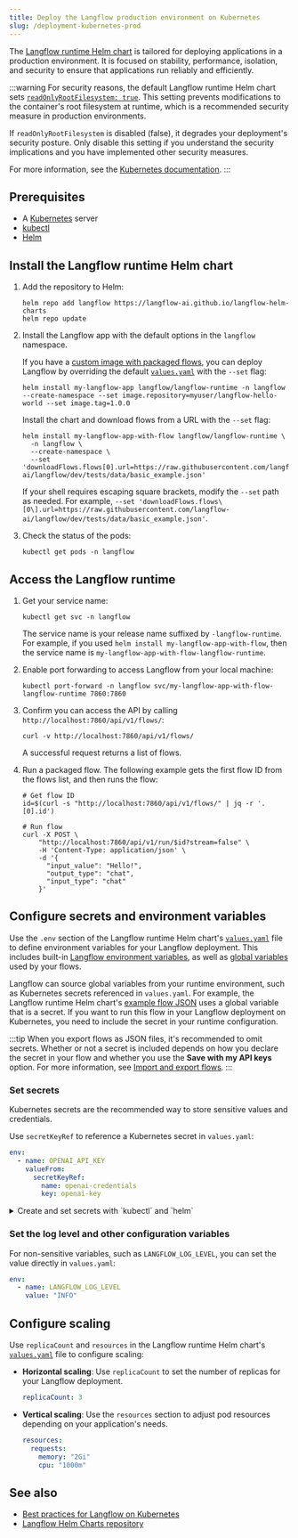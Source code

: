 ```yaml
---
title: Deploy the Langflow production environment on Kubernetes
slug: /deployment-kubernetes-prod
---
```



The [Langflow runtime Helm chart](https://github.com/langflow-ai/langflow-helm-charts/blob/main/charts/langflow-runtime) is tailored for deploying applications in a production environment. It is focused on stability, performance, isolation, and security to ensure that applications run reliably and efficiently.

:::warning
For security reasons, the default Langflow runtime Helm chart sets [`readOnlyRootFilesystem: true`](https://github.com/langflow-ai/langflow-helm-charts/blob/main/charts/langflow-runtime/values.yaml#L46). This setting prevents modifications to the container's root filesystem at runtime, which is a recommended security measure in production environments.

If `readOnlyRootFilesystem` is disabled (false), it degrades your deployment's security posture. Only disable this setting if you understand the security implications and you have implemented other security measures.

For more information, see the [Kubernetes documentation](https://kubernetes.io/docs/tasks/configure-pod-container/security-context/).
:::

## Prerequisites

- A [Kubernetes](https://kubernetes.io/docs/setup/) server
- [kubectl](https://kubernetes.io/docs/tasks/tools/#kubectl)
- [Helm](https://helm.sh/docs/intro/install/)

## Install the Langflow runtime Helm chart

1. Add the repository to Helm:

    ```shell
    helm repo add langflow https://langflow-ai.github.io/langflow-helm-charts
    helm repo update
    ```

2. Install the Langflow app with the default options in the `langflow` namespace.

    <Tabs groupId="">
    <TabItem value="Install chart with custom image" label="Install chart with custom image" default>

    If you have a [custom image with packaged flows](/deployment-docker#package-your-flow-as-a-docker-image), you can deploy Langflow by overriding the default [`values.yaml`](https://github.com/langflow-ai/langflow-helm-charts/blob/main/charts/langflow-runtime/values.yaml) with the `--set` flag:

    ```shell
    helm install my-langflow-app langflow/langflow-runtime -n langflow --create-namespace --set image.repository=myuser/langflow-hello-world --set image.tag=1.0.0
    ```

    </TabItem>
    <TabItem value="Install chart and download flow" label="Install chart and download flow">

    Install the chart and download flows from a URL with the `--set` flag:

    ```shell
    helm install my-langflow-app-with-flow langflow/langflow-runtime \
      -n langflow \
      --create-namespace \
      --set 'downloadFlows.flows[0].url=https://raw.githubusercontent.com/langflow-ai/langflow/dev/tests/data/basic_example.json'
    ```

    If your shell requires escaping square brackets, modify the `--set` path as needed.
    For example, `--set 'downloadFlows.flows\[0\].url=https://raw.githubusercontent.com/langflow-ai/langflow/dev/tests/data/basic_example.json'`.

    </TabItem>
    </Tabs>

3. Check the status of the pods:

    ```shell
    kubectl get pods -n langflow
    ```

## Access the Langflow runtime

1. Get your service name:

    ```shell
    kubectl get svc -n langflow
    ```

    The service name is your release name suffixed by `-langflow-runtime`. For example, if you used `helm install my-langflow-app-with-flow`, then the service name is `my-langflow-app-with-flow-langflow-runtime`.

2. Enable port forwarding to access Langflow from your local machine:

    ```shell
    kubectl port-forward -n langflow svc/my-langflow-app-with-flow-langflow-runtime 7860:7860
    ```

3. Confirm you can access the API by calling `http://localhost:7860/api/v1/flows/`:

    ```shell
    curl -v http://localhost:7860/api/v1/flows/
    ```

    A successful request returns a list of flows.

4. Run a packaged flow.
The following example gets the first flow ID from the flows list, and then runs the flow:

    ```shell
    # Get flow ID
    id=$(curl -s "http://localhost:7860/api/v1/flows/" | jq -r '.[0].id')

    # Run flow
    curl -X POST \
        "http://localhost:7860/api/v1/run/$id?stream=false" \
        -H 'Content-Type: application/json' \
        -d '{
          "input_value": "Hello!",
          "output_type": "chat",
          "input_type": "chat"
        }'
    ```

## Configure secrets and environment variables

Use the `.env` section of the Langflow runtime Helm chart's [`values.yaml`](https://github.com/langflow-ai/langflow-helm-charts/blob/main/charts/langflow-runtime/values.yaml) file to define environment variables for your Langflow deployment.
This includes built-in [Langflow environment variables](/environment-variables), as well as [global variables](/configuration-global-variables) used by your flows.

Langflow can source global variables from your runtime environment, such as Kubernetes secrets referenced in `values.yaml`.
For example, the Langflow runtime Helm chart's [example flow JSON](https://raw.githubusercontent.com/langflow-ai/langflow-helm-charts/refs/heads/main/examples/flows/basic-prompting-hello-world.json) uses a global variable that is a secret.
If you want to run this flow in your Langflow deployment on Kubernetes, you need to include the secret in your runtime configuration.

:::tip
When you export flows as JSON files, it's recommended to omit secrets.
Whether or not a secret is included depends on how you declare the secret in your flow and whether you use the **Save with my API keys** option.
For more information, see [Import and export flows](/concepts-flows-import).
:::

### Set secrets

Kubernetes secrets are the recommended way to store sensitive values and credentials.

Use `secretKeyRef` to reference a Kubernetes secret in `values.yaml`:

```yaml
env:
  - name: OPENAI_API_KEY
    valueFrom:
      secretKeyRef:
        name: openai-credentials
        key: openai-key
```

<details>
<summary>Create and set secrets with `kubectl` and `helm`</summary>

You can use `kubectl` and `helm` commands to create and set secrets:

1. Create a secret:

    ```shell
    kubectl create secret generic openai-credentials \
      --namespace langflow \
      --from-literal=OPENAI_API_KEY=sk...
    ```

2. Verify the secret exists:

    ```shell
    kubectl get secrets -n langflow openai-credentials
    ```

    The result is encrypted.

3. Upgrade the Helm release to use the secret:

    ```shell
    helm upgrade my-langflow-app-image langflow/langflow-runtime -n langflow \
      --reuse-values \
      --set "extraEnv[0].name=OPENAI_API_KEY" \
      --set "extraEnv[0].valueFrom.secretKeyRef.name=openai-credentials" \
      --set "extraEnv[0].valueFrom.secretKeyRef.key=OPENAI_API_KEY"
    ```

    Escape square brackets if required by your shell.

</details>

### Set the log level and other configuration variables

For non-sensitive variables, such as `LANGFLOW_LOG_LEVEL`, you can set the value directly in `values.yaml`:

```yaml
env:
  - name: LANGFLOW_LOG_LEVEL
    value: "INFO"
```

## Configure scaling

Use `replicaCount` and `resources` in the Langflow runtime Helm chart's [`values.yaml`](https://github.com/langflow-ai/langflow-helm-charts/blob/main/charts/langflow-runtime/values.yaml) file to configure scaling:

* **Horizontal scaling**: Use `replicaCount` to set the number of replicas for your Langflow deployment.

    ```yaml
    replicaCount: 3
    ```

* **Vertical scaling**: Use the `resources` section to adjust pod resources depending on your application's needs.

    ```yaml
    resources:
      requests:
        memory: "2Gi"
        cpu: "1000m"
    ```

## See also

* [Best practices for Langflow on Kubernetes](/deployment-prod-best-practices)
* [Langflow Helm Charts repository](https://github.com/langflow-ai/langflow-helm-charts)